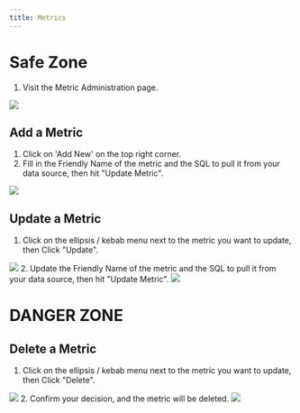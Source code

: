 ```yaml
---
title: Metrics
---
```


# Safe Zone

1. Visit the Metric Administration page.
<img src="assets/dashboard/metric-admin-menu.png"/>

## Add a Metric

1. Click on 'Add New' on the top right corner.
2. Fill in the Friendly Name of the metric and the SQL to pull it from your data
   source, then hit "Update Metric".
<img src="assets/dashboard/add-metric-detail.png"/>


## Update a Metric
1. Click on the ellipsis / kebab menu next to the metric you want to update,
   then Click "Update".
<img src="assets/dashboard/update-metric.png"/>
2. Update the Friendly Name of the metric and the SQL to pull it from your data
   source, then hit "Update Metric".
<img src="assets/dashboard/update-metric-detail.png"/>


# DANGER ZONE
## Delete a Metric
1. Click on the ellipsis / kebab menu next to the metric you want to update,
   then Click "Delete".
<img src="assets/dashboard/update-metric.png"/>
2. Confirm your decision, and the metric will be deleted.
<img src="assets/dashboard/confirm-delete.png"/>
